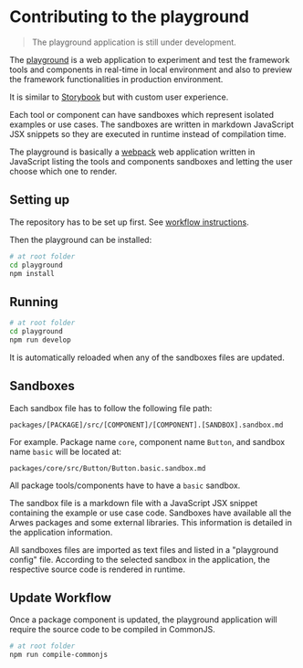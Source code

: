 
# Contributing to the playground

> The playground application is still under development.

The [playground](https://playground.arwes.dev) is a web application to experiment
and test the framework tools and components in real-time in local environment
and also to preview the framework functionalities in production environment.

It is similar to [Storybook](https://storybook.js.org) but with custom user experience.

Each tool or component can have sandboxes which represent isolated examples
or use cases. The sandboxes are written in markdown JavaScript JSX snippets so
they are executed in runtime instead of compilation time.

The playground is basically a [webpack](https://webpack.js.org) web application
written in JavaScript listing the tools and components sandboxes and letting
the user choose which one to render.

## Setting up

The repository has to be set up first. See [workflow instructions](/project/contributing/workflow).

Then the playground can be installed:

```bash
# at root folder
cd playground
npm install
```

## Running

```bash
# at root folder
cd playground
npm run develop
```

It is automatically reloaded when any of the sandboxes files are updated.

## Sandboxes

Each sandbox file has to follow the following file path:

```text
packages/[PACKAGE]/src/[COMPONENT]/[COMPONENT].[SANDBOX].sandbox.md
```

For example. Package name `core`, component name `Button`, and sandbox name `basic`
will be located at:

```text
packages/core/src/Button/Button.basic.sandbox.md
```

All package tools/components have to have a `basic` sandbox.

The sandbox file is a markdown file with a JavaScript JSX snippet containing the
example or use case code. Sandboxes have available all the Arwes packages
and some external libraries. This information is detailed in the application
information.

All sandboxes files are imported as text files and listed in a "playground config"
file. According to the selected sandbox in the application, the respective source
code is rendered in runtime.

## Update Workflow

Once a package component is updated, the playground application will require the
source code to be compiled in CommonJS.

```bash
# at root folder
npm run compile-commonjs
```
